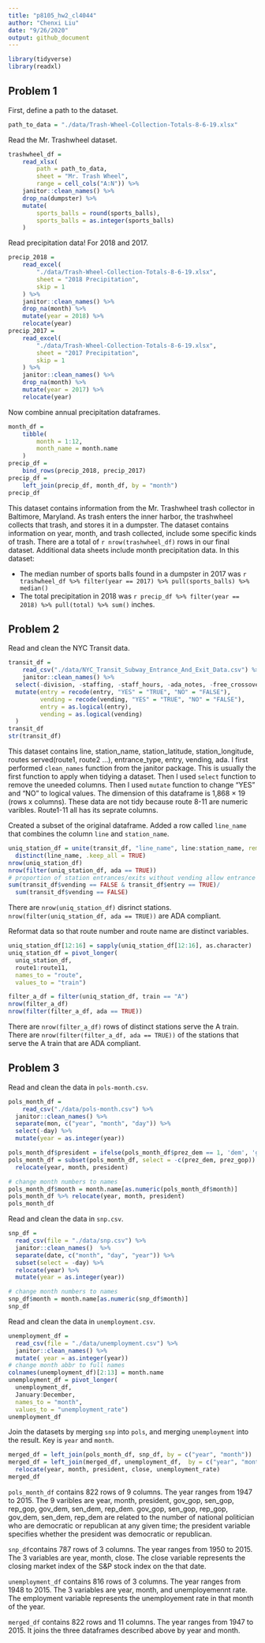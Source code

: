 ```yaml
---
title: "p8105_hw2_cl4044"
author: "Chenxi Liu"
date: "9/26/2020"
output: github_document
---
```


```r
library(tidyverse)
library(readxl)
```

## Problem 1

First, define a path to the dataset. 

```r
path_to_data = "./data/Trash-Wheel-Collection-Totals-8-6-19.xlsx"
```


Read the Mr. Trashwheel dataset. 

```r
trashwheel_df = 
	read_xlsx(
		path = path_to_data,
		sheet = "Mr. Trash Wheel",
		range = cell_cols("A:N")) %>% 
	janitor::clean_names() %>% 
	drop_na(dumpster) %>% 
	mutate(
		sports_balls = round(sports_balls),
		sports_balls = as.integer(sports_balls)
	)
```

Read precipitation data! For 2018 and 2017. 

```r
precip_2018 = 
	read_excel(
		"./data/Trash-Wheel-Collection-Totals-8-6-19.xlsx",
		sheet = "2018 Precipitation",
		skip = 1
	) %>% 
	janitor::clean_names() %>% 
	drop_na(month) %>% 
	mutate(year = 2018) %>% 
	relocate(year)
precip_2017 = 
	read_excel(
		"./data/Trash-Wheel-Collection-Totals-8-6-19.xlsx",
		sheet = "2017 Precipitation",
		skip = 1
	) %>% 
	janitor::clean_names() %>% 
	drop_na(month) %>% 
	mutate(year = 2017) %>% 
	relocate(year)
```

Now combine annual precipitation dataframes.

```r
month_df = 
	tibble(
		month = 1:12,
		month_name = month.name
	)
precip_df = 
	bind_rows(precip_2018, precip_2017)
precip_df =
	left_join(precip_df, month_df, by = "month")
precip_df
```

This dataset contains information from the Mr. Trashwheel trash collector in Baltimore, Maryland. As trash enters the inner harbor, the trashwheel collects that trash, and stores it in a dumpster. The dataset contains information on year, month, and trash collected, include some specific kinds of trash. There are a total of `r nrow(trashwheel_df)` rows in our final dataset. Additional data sheets include month precipitation data. In this dataset:

* The median number of sports balls found in a dumpster in 2017 was `r trashwheel_df %>% filter(year == 2017) %>% pull(sports_balls) %>% median()`
* The total precipitation in 2018 was `r precip_df %>% filter(year == 2018) %>% pull(total) %>% sum()` inches.

## Problem 2

Read and clean the NYC Transit data. 

```r
transit_df = 
	read_csv("./data/NYC_Transit_Subway_Entrance_And_Exit_Data.csv") %>%
	janitor::clean_names() %>% 
  select(-division, -staffing, -staff_hours, -ada_notes, -free_crossover, -north_south_street, -east_west_street, -corner, -entrance_latitude, -entrance_longitude, -station_location, -entrance_location, -exit_only ) %>%
  mutate(entry = recode(entry, "YES" = "TRUE", "NO" = "FALSE"),
         vending = recode(vending, "YES" = "TRUE", "NO" = "FALSE"),
         entry = as.logical(entry),
         vending = as.logical(vending)
  )
transit_df
str(transit_df)
```
This dataset contains line, station_name, station_latitude, station_longitude, routes served(route1, route2 …), entrance_type, entry, vending, ada. I first performed ``clean_names`` function from the janitor package. This is usually the first function to apply when tidying a dataset. Then I used ``select`` function to remove the uneeded columns. Then I used ``mutate`` function to change "YES" and "NO" to logical values. The dimension of this dataframe is 1,868 × 19 (rows x columns). These data are not tidy because route 8-11 are numeric varibles. Route1-11 all has its seprate columns.  

Created a subset of the original dataframe. Added a row called ``line_name`` that combines the column ``line`` and ``station_name``.
```r
uniq_station_df = unite(transit_df, "line_name", line:station_name, remove = FALSE) %>%
  distinct(line_name, .keep_all = TRUE)
nrow(uniq_station_df)
nrow(filter(uniq_station_df, ada == TRUE))
# proportion of station entrances/exits without vending allow entrance
sum(transit_df$vending == FALSE & transit_df$entry == TRUE)/
  sum(transit_df$vending == FALSE)
```
There are ``nrow(uniq_station_df)`` disrinct stations. ``nrow(filter(uniq_station_df, ada == TRUE))`` are ADA compliant. 

Reformat data so that route number and route name are distinct variables.
```r
uniq_station_df[12:16] = sapply(uniq_station_df[12:16], as.character)
uniq_station_df = pivot_longer(
  uniq_station_df,
  route1:route11,
  names_to = "route",
  values_to = "train")

filter_a_df = filter(uniq_station_df, train == "A")
nrow(filter_a_df)
nrow(filter(filter_a_df, ada == TRUE))
```
There are ``nrow(filter_a_df)`` rows of distinct stations serve the A train.
There are ``nrow(filter(filter_a_df, ada == TRUE))`` of the stations that serve the A train that are ADA compliant.


## Problem 3
Read and clean the data in ``pols-month.csv``.
```r
pols_month_df = 
	read_csv("./data/pols-month.csv") %>%
  janitor::clean_names() %>%
  separate(mon, c("year", "month", "day")) %>%
  select(-day) %>%
  mutate(year = as.integer(year)) 

pols_month_df$president = ifelse(pols_month_df$prez_dem == 1, 'dem', 'gop')
pols_month_df = subset(pols_month_df, select = -c(prez_dem, prez_gop)) %>% 
  relocate(year, month, president)

# change month numbers to names
pols_month_df$month = month.name[as.numeric(pols_month_df$month)]
pols_month_df %>% relocate(year, month, president)
pols_month_df
```

Read and clean the data in ``snp.csv``.
```r
snp_df = 
  read_csv(file = "./data/snp.csv") %>% 
  janitor::clean_names()  %>% 
  separate(date, c("month", "day", "year")) %>% 
  subset(select = -day) %>% 
  relocate(year) %>%
  mutate(year = as.integer(year))

# change month numbers to names
snp_df$month = month.name[as.numeric(snp_df$month)]
snp_df
```

Read and clean the data in ``unemployment.csv``.
```r
unemployment_df = 
  read_csv(file = "./data/unemployment.csv") %>% 
  janitor::clean_names() %>%
  mutate( year = as.integer(year))
# change month abbr to full names
colnames(unemployment_df)[2:13] = month.name
unemployment_df = pivot_longer(
  unemployment_df, 
  January:December,
  names_to = "month",
  values_to = "unemployment_rate")
unemployment_df

```

Join the datasets by merging ``snp`` into ``pols``, and merging ``unemployment`` into the result. Key is ``year`` and ``month``. 
```r
merged_df = left_join(pols_month_df, snp_df, by = c("year", "month"))
merged_df = left_join(merged_df, unemployment_df,  by = c("year", "month")) %>%
  relocate(year, month, president, close, unemployment_rate)
merged_df
```

``pols_month_df`` contains 822 rows of 9 columns. The year ranges from 1947 to 2015. The 9 varibles are year, month, president, gov_gop, sen_gop, rep_gop, gov_dem, sen_dem, rep_dem. gov_gop, sen_gop, rep_gop, gov_dem, sen_dem, rep_dem are related to the number of national politician who are democratic or republican at any given time; the president variable specifies whether the president was democratic or republican.

``snp_df``contains 787 rows of 3 columns.  The year ranges from 1950 to 2015. The 3 variables are year, month, close. The close variable represents the closing market index of the S&P stock index on the that date.

``unemployment_df`` contains 816 rows of 3 columns. The year ranges from 1948 to 2015. The 3 variables are year, month, and unemployemennt rate. The employment variable represents the unemployement rate in that month of the year.

``merged_df`` contains 822 rows and 11 columns. The year ranges from 1947 to 2015. It joins the three dataframes described above by year and month.



